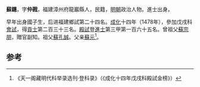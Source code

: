 '''蘇鏸'''，字'''仲戡'''，福建漳州府龍巖縣人，民籍，[[明朝|明朝]]政治人物。進士出身。

早年出身國子生，后进福建鄉試第二十四名。[[成化|成化]]十四年（1478年），參加戊戌科[[會試|會試]]，得[[貢士|貢士]]第二百三十三名。[[殿試|殿試]]登[[進士|進士]]第三甲第一百六十五名。曾祖父[[蘇宗朋|蘇宗朋]]，贈官副知。祖父[[蘇孔誠|蘇孔誠]]。父亲[[蘇元|蘇元]]<ref>《天一阁藏明代科举录选刊·登科录》（《成化十四年戊戌科殿試金榜》）</ref>。

==参考==
{{reflist}}
{{明朝人物小作品}}
{{成化十四年戊戌科殿試金榜}}